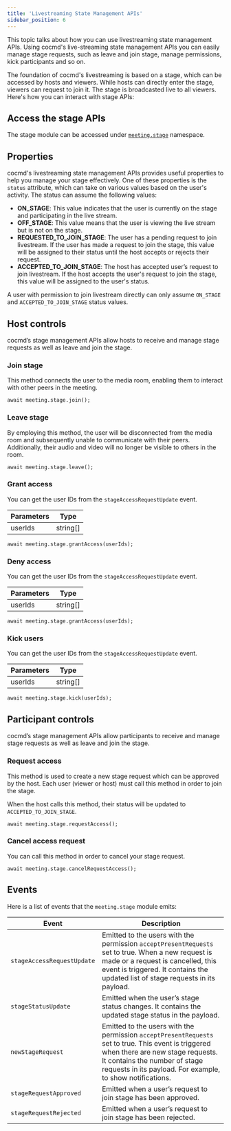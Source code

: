 ```yaml
---
title: 'Livestreaming State Management APIs'
sidebar_position: 6
---
```


This topic talks about how you can use livestreaming state management APIs. Using cocmd's live-streaming state management APIs you can easily manage stage requests, such as leave and join stage, manage permissions, kick participants and so on.

The foundation of cocmd's livestreaming is based on a stage, which can be accessed by hosts and viewers. While hosts can directly enter the stage, viewers can request to join it. The stage is broadcasted live to all viewers. Here's how you can interact with stage APIs:

## Access the stage APIs

The stage module can be accessed under [`meeting.stage`](https://docs.cocmd.ai/react-web-core/reference/cocmdStage) namespace.

## Properties

cocmd's livestreaming state management APIs provides useful properties to help you manage your stage effectively. One of these properties is the `status` attribute, which can take on various values based on the user's activity. The status can assume the following values:

- **ON_STAGE**: This value indicates that the user is currently on the stage and participating in the live stream.
- **OFF_STAGE**: This value means that the user is viewing the live stream but is not on the stage.
- **REQUESTED_TO_JOIN_STAGE**: The user has a pending request to join livestream. If the user has made a request to join the stage, this value will be assigned to their status until the host accepts or rejects their request.
- **ACCEPTED_TO_JOIN_STAGE**: The host has accepted user’s request to join livestream. If the host accepts the user's request to join the stage, this value will be assigned to the user's status.

A user with permission to join livestream directly can only assume `ON_STAGE` and `ACCEPTED_TO_JOIN_STAGE` status values.

## Host controls

cocmd’s stage management APIs allow hosts to receive and manage stage requests as well as leave and join the stage.

### Join stage

This method connects the user to the media room, enabling them to interact with other peers in the meeting.

`await meeting.stage.join();`

### Leave stage

By employing this method, the user will be disconnected from the media room and subsequently unable to communicate with their peers. Additionally, their audio and video will no longer be visible to others in the room.

`await meeting.stage.leave();`

### Grant access

You can get the user IDs from the `stageAccessRequestUpdate` event.

| **Parameters** | **Type** |
| -------------- | -------- |
| userIds        | string[] |

`await meeting.stage.grantAccess(userIds);`

### Deny access

You can get the user IDs from the `stageAccessRequestUpdate` event.

| **Parameters** | **Type** |
| -------------- | -------- |
| userIds        | string[] |

`await meeting.stage.grantAccess(userIds);`

### Kick users

You can get the user IDs from the `stageAccessRequestUpdate` event.

| **Parameters** | **Type** |
| -------------- | -------- |
| userIds        | string[] |

`await meeting.stage.kick(userIds);`

## Participant controls

cocmd’s stage management APIs allow participants to receive and manage stage requests as well as leave and join the stage.

### Request access

This method is used to create a new stage request which can be approved by the host. Each user (viewer or host) must call this method in order to join the stage.

When the host calls this method, their status will be updated to `ACCEPTED_TO_JOIN_STAGE`.

`await meeting.stage.requestAccess();`

### Cancel access request

You can call this method in order to cancel your stage request.

`await meeting.stage.cancelRequestAccess();`

## Events

Here is a list of events that the `meeting.stage` module emits:

| **Event**                  | **Description**                                                                                                                                                                                                                       |
| -------------------------- | ------------------------------------------------------------------------------------------------------------------------------------------------------------------------------------------------------------------------------------- |
| `stageAccessRequestUpdate` | Emitted to the users with the permission `acceptPresentRequests` set to true. When a new request is made or a request is cancelled, this event is triggered. It contains the updated list of stage requests in its payload.           |
| `stageStatusUpdate`        | Emitted when the user’s stage status changes. It contains the updated stage status in the payload.                                                                                                                                    |
| `newStageRequest`          | Emitted to the users with the permission `acceptPresentRequests` set to true. This event is triggered when there are new stage requests. It contains the number of stage requests in its payload. For example, to show notifications. |
| `stageRequestApproved`     | Emitted when a user’s request to join stage has been approved.                                                                                                                                                                        |
| `stageRequestRejected`     | Emitted when a user’s request to join stage has been rejected.                                                                                                                                                                        |

